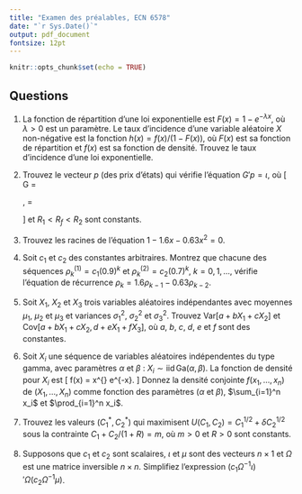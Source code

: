 ```yaml
---
title: "Examen des préalables, ECN 6578"
date: "`r Sys.Date()`"
output: pdf_document
fontsize: 12pt
---
```


```r
knitr::opts_chunk$set(echo = TRUE)
```

## Questions

1. La fonction de répartition d'une loi exponentielle est $F(x) = 1-e^{-\lambda x}$, où $\lambda>0$ est un paramètre. Le taux d'incidence d'une variable aléatoire $X$ non-négative est la fonction $h(x) = f(x)/(1-F(x))$, où $F(x)$ est sa fonction de répartition et $f(x)$ est sa fonction de densité. Trouvez le taux d'incidence d'une loi exponentielle.

1. Trouvez le vecteur $p$ (des prix d'états) qui vérifie l'équation $G'p = \iota$, où
\[
  G = \begin{bmatrix} 1+R_f & 1+R_1 \\ 1+R_f & 1+R_2 \end{bmatrix}, \qquad
  \iota = \begin{bmatrix} 1 \\ 1 \end{bmatrix}
\]
et $R_1 < R_f < R_2$ sont constants.

1. Trouvez les racines de l'équation $1-1.6x-0.63x^2 = 0$.

1. Soit $c_1$ et $c_2$ des constantes arbitraires. Montrez que chacune des séquences $\rho_k^{(1)} = c_1 (0.9)^k$ et $\rho_k^{(2)} = c_2 (0.7)^k$, $k=0,1,\ldots$, vérifie l'équation de récurrence $\rho_k = 1.6 \rho_{k-1} - 0.63 \rho_{k-2}$.

1. Soit $X_1$, $X_2$ et $X_3$ trois variables aléatoires indépendantes avec moyennes $\mu_1$, $\mu_2$ et $\mu_3$ et variances $\sigma_1^2$, $\sigma_2^2$ et $\sigma_3^2$.
Trouvez $\mathrm{Var}[a + b X_1 + c X_2]$ et $\mathrm{Cov}[a + b X_1 + c X_2, d + e X_1 + f X_3]$, où $a$, $b$, $c$, $d$, $e$ et $f$ sont des constantes.

1. Soit $X_i$ une séquence de variables aléatoires indépendentes du type gamma, avec paramètres $\alpha$ et $\beta$ : $X_i \sim \mathrm{iid}\, \mathrm{Ga}(\alpha, \beta)$.
La fonction de densité pour $X_i$ est
\[
  f(x) = \frac{\beta^\alpha}{\Gamma(\alpha)} x^{\alpha-1} e^{-\beta x}.
\]
Donnez la densité conjointe $f(x_1,\ldots,x_n)$ de $(X_1,\ldots,X_n)$ comme fonction des paramètres ($\alpha$ et $\beta$), $\sum_{i=1}^n x_i$ et $\prod_{i=1}^n x_i$.

1. Trouvez les valeurs $(C_1^*, C_2^*)$ qui maximisent $U(C_1, C_2) = C_1^{1/2} + \delta C_2^{1/2}$ sous la contrainte $C_1 + C_2/(1+R) = m$, où $m>0$ et $R>0$ sont constants.

1. Supposons que $c_1$ et $c_2$ sont scalaires, $\iota$ et $\mu$ sont des vecteurs $n \times 1$ et $\Omega$ est une matrice inversible $n \times n$. Simplifiez l'expression $(c_1 \Omega^{-1} \iota)' \Omega (c_2 \Omega^{-1} \mu)$.
